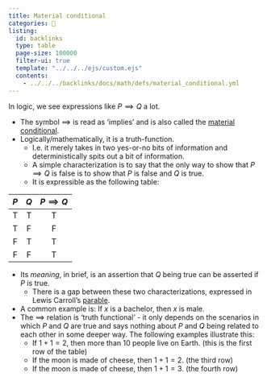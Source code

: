 ```yaml
---
title: Material conditional
categories: 🔴
listing:
  id: backlinks
  type: table
  page-size: 100000
  filter-ui: true
  template: "../../../ejs/custom.ejs"
  contents:
    - ../../../backlinks/docs/math/defs/material_conditional.yml
---
```


In logic, we see expressions like $P \implies Q$ a lot.

- The symbol $\implies$ is read as 'implies' and is also called the 
  [material conditional](https://en.wikipedia.org/wiki/Material_conditional).
- Logically/mathematically, it is a truth-function.
    - I.e. it merely takes in two yes-or-no bits of information and 
      deterministically spits out a bit of information.
    - A simple characterization is to say that the only way to show that 
      $P\implies Q$ is false is to show that $P$ is false and $Q$ is true.
    - It is expressible as the following table:

| $P$ | $Q$ | $P \implies Q$ |
|:---:|:---:|:--------------:|
|T    | T   | T              |
|T | F | F |
|F | T | T |
|F | F | T |

- Its *meaning*, in brief, is an assertion that $Q$ being true can be asserted 
  if $P$ is true.
    - There is a gap between these two characterizations, expressed in Lewis 
      Carroll's [parable](/docs/phil/problems/tortoise.qmd).
- A common example is: If $x$ is a bachelor, then $x$ is male.
- The $\implies$ relation is 'truth functional' - it only depends on the 
  scenarios in which $P$ and $Q$ are true and says nothing about $P$ and $Q$ 
  being related to each other in some deeper way. The following examples 
  illustrate this:
    - If $1+1=2$, then more than 10 people live on Earth. (this is the first 
      row of the table)
    - If the moon is made of cheese, then $1+1=2$. (the third row)
    - If the moon is made of cheese, then $1+1=3$. (the fourth row)
